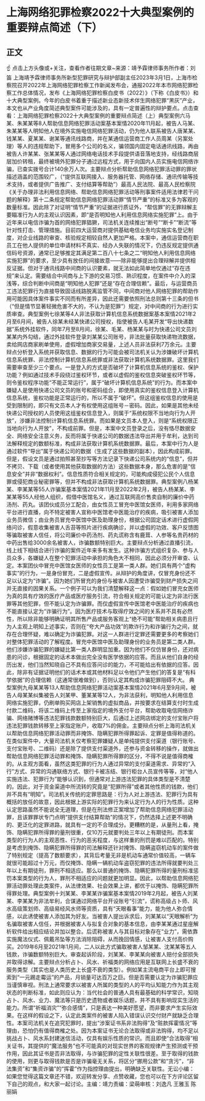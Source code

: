 # 上海网络犯罪检察2022十大典型案例的重要辩点简述（下）
## 正文
☝ 点击上方头像或+关注，查看作者往期文章~来源：靖予霖律师事务所作者：刘笛 上海靖予霖律师事务所新型犯罪研究与辩护部副主任2023年3月1日，上海市检察院召开2022年上海网络犯罪检察工作新闻发布会，通报2022年本市网络犯罪检察工作总体情况，发布《上海网络犯罪检察白皮书（2022）》（下称《白皮书》）和十大典型案例。今年的白皮书着重于描述新业态新技术伴生网络犯罪“黑灰”产业，本文也从产业角度简述典型案件可能涉及的，具有一定普遍性的辩护要点。点击查看：上海网络犯罪检察2022十大典型案例的重要辩点简述（上）典型案例六马某、朱某某等8人帮助信息网络犯罪活动案基本案情2020年11月起，被告人马某、朱某某等人明知他人在境外实施电信网络犯罪活动，仍为他人联系被告人唐某某、钱某某、夏某某、谢某等通讯线路商，并在某通信运营商工作人员周某（另案处理）等人的违规帮助下，冒用多个公司的名义，骗领国内固定电话通讯线路，再由被告人许某某、张某某等人通过网络电话技术手段提供语音落地支持，经线路商层层加价转租，最终被境外犯罪分子通过远程方式，用于向国内人员实施电信网络诈骗，已查实拨号合计140余万人次。主要辩点分析帮助信息网络犯罪活动罪的罪状描述涵盖的范围较广，（“提供互联网接入、服务器托管、网络存储、通讯传输等技术支持，或者提供广告推广、支付结算等帮助”）最高人民法院、最高人民检察院《关于办理非法利用信息网络、帮助信息网络犯罪活动等刑事案件适用法律若干问题的解释》第十二条规定帮助信息网络犯罪活动罪“情节严重”的标准又多为客观的数量标准。因此除了对证明“情节严重”的证据进行质证外，“帮信罪”的无罪辩解主要瞄准行为人的主观认识因素，即“是否明知他人利用信息网络实施犯罪”上。由于近年来以电信诈骗为首的网络犯罪猖獗，司法机关连续推出“断号”“断卡”“断流”等针对性打击、管理措施。目前四大运营商对提供基础电信业务均实施实名登记制度，对企业线路的审查、核验规定相较自然人更加严格。本案中，通信运营商在职员工在他人提供的单位申请材料不真实、经办人失联的情况下，仍违反规定提供通信码号资源，通常已足够推定其满足第二百八十七条之二“明知他人利用信息网络实施犯罪”的要求，至少具有放任的间接故意——除非能够提出合理辩解并提供相反证据。但对于通讯线路中间商的认识要素，就无法如此简单地仅通过“存在违规”来认定。需要结合中间商与上下游的交易习惯、熟识程度，在案件中介入的深浅等，综合判断中间商是“明知他人犯罪”还是“存在合理信赖”。最后，与运营商员工违法犯罪行为直接导致固话线路脱离监管不同，中间商对他人网络犯罪的帮助作用可能因具体案件事实不同而有所差异，因此还需要依照刑法总则第十三条的但书（“但是情节显著轻微危害不大的，不认为是犯罪”）规定，对中间商的行为进行实质审查。典型案例七徐某等4人非法获取计算机信息系统数据案基本案情2021年2月至6月间，被告人徐某未经某快递公司授权，指使被告人毛某开发“导出快递数据”系统外挂软件，同年7月至8月间，徐某、毛某、杨某某与时为快递公司文员刘某某内外勾结，通过外挂软件登录刘某某公司账号，非法批量获取快递物流数据，卖给网店商家刷单使用，虚假增加商家交易量，上述人员非法获利7万余元。主要辩点分析登入系统并获取信息、数据的行为可能会被司法机关认为涉嫌破坏计算机信息系统罪、非法控制计算机信息系统罪或非法获取计算机系统数据罪。这里我们需要审查至少三个要点。一是登入的方式是否破坏了计算机信息系统的鉴权、保护功能？例如通过技术手段绕过鉴权环节，或者以虚假的鉴权信息突破鉴权环节等，则令鉴权程序功能“不能正常运行”，属于“破坏计算机信息系统”的行为。而本案中嫌疑人是使用快递公司文员的账号和密码组合，即使用真实的鉴权信息登入计算机信息系统，鉴权功能是正常运行的，所以不属于“破坏”。但这组鉴权信息的使用是受到限制的，即只有文员本人才有权使用这组账号－密码。因此，如果是其他未经快递公司授权的人员使用这组鉴权信息登入，则属于“系统权限不当地向行为人开放”，涉嫌非法控制计算机信息系统罪。而如果是文员本人登入，则是“系统权限正当地向行为人开放”，不构成前罪。但是，本案中文员登录之后，没有恪尽数据安全、网络安全注意义务，反而将属于快递公司的数据违法导出并用于牟利，达到司法解释规定的数额标准，构成非法获取计算机系统数据罪。最后，本案中行为人是通过软件“导出”属于快递公司的数据（生成了这些数据的副本），因此构成前罪。但是，假设文员是通过拍照甚至抄写等方法记录下快递公司系统内的“信息”，但并不拷贝、下载（或者使用其他获取数据的方法）这些数据本身，那么危害的是“信息安全”并非“数据权利”。信息性质符合相关规定的，可能构成侵犯公民个人信息罪或侵犯商业秘密罪等，但并不构成非法获取计算机系统数据罪。典型案例八杨某某、李某某等55人诈骗案基本案情2021年11月至2022年2月，被告人杨某某、李某某等55人经他人组织，假借中医馆名义，通过互联网高价售卖自制的廉价中药汤剂、药丸。该团伙成员分工配合，由女性员工冒充中医馆女医师，利用多家网络平台进行直播，向不特定被害人宣称中医馆老中医能治疗的疾病，吸引被害人添加业务员微信；由业务员冒充中医馆中医及助理身份，根据公司固定话术进行虚假网络问诊，假意收集被害人舌苔等照片进行疾病确诊，并以虚假的功效、客户反馈图等骗取被害人信任，将公司廉价中药汤剂、药丸谎称含有鹿茸、人参等名贵药材的中药出售给3000余名被害人，诈骗数额特别巨大。主要辩点分析通过直播引流，线上线下相结合进行诈骗的案件近年来多有发生。这种诈骗方式组织复杂、参与人员众多，各嫌疑人在整个犯罪活动中承担的角色大不相同，因此必须分开审查、认定。本案团伙中冒充中医馆女医师的女性员工是第一类人群。她们具有两个“虚构事实”的行为，一是身份冒充，二是虚假宣传。从辩护的角度讲，仅冒充身份还不足以认定为“诈骗”。因为她们所冒充的身份与被害人因遭受诈骗受到财产损失之间并无直接的因果关系。一个例子可以为我们清楚解释这一点：假如她们冒充女医师为真的具有疗效的医疗产品或医疗服务引流，符合相关规定的可能认定为非法行医罪等其他犯罪，但不能认定为诈骗罪。而仅虚假宣传中医馆老中医能治疗的疾病也不能直接认定为“诈骗行为”。因为医疗技术与取得疗效之间的关系并不具有必然性，所以除非能够明确证明其所售产品或服务客观上“绝不可能”帮助相关病患且行为人主观上明知上述事实，否则在“夸大产品功效”的欺诈行为和诈骗行为之间，就存在合理怀疑，难以确定为诈骗犯罪。对这一人群进行定罪还需要更多的考察她们对整体犯罪活动的了解程度。冒充中医馆中医及助理身份的业务员是第二类人群。他们涉嫌诈骗犯罪的嫌疑比第一类人群明显加重。因为他们不仅仿冒身份，还对病患的问诊，根据固定的话术本做出完全没有医学依据的应答。而且从他们自身的经历出发，他们当然知晓自己不具有应答问诊的能力，不可能给出有依据的应答。因此，除非有证据证明他们的话术本或其他材料足以令他们产生他们的答复是“有科学依据”的合理信赖（这通常很难做到），否则认定其构成诈骗犯罪阻碍不大。 典型案例九母某某等13人帮助信息网络犯罪活动案基本案情2021年6月至9月间，被告人母某某纠集被告人刘某甲、董某某等12人，为非法获利，明知他人利用信息网络实施犯罪，仍刷单购买网店上架销售的虚拟商品，并按要求在结算支付时生成付款二维码，将该二维码上传至上家指定的境外支付平台，帮助收取电信网络诈骗、网络赌博等违法犯罪钱款数额特别巨大，后通过上述网店绑定的支付宝账户将违法犯罪钱款转移至上家指定账户，收取7%的佣金。主要辩点分析上海司法机关以帮助信息网络犯罪活动罪而非掩饰、隐瞒犯罪所得罪起诉、定罪是值得称道的。在类似案件中，大量司法机关仅考察犯罪嫌疑人是单纯提供支付渠道（银行账号、支付宝账号、二维码）还是除了提供支付渠道外，还参与资金转移的操作，就做出帮助信息网络犯罪活动罪和掩饰、隐瞒犯罪所得罪的区分，不得不说是值得商榷的。从主观方面看，虽然这类犯罪的行为人通过异常的支付渠道需求、异常的“入行”方式、异常的沟通联络方式、银行卡被冻结、银行柜台人员宣传等等，对“他人实施违法、犯罪行为”能够认识到，但通常对上游违法犯罪的具体类型是不清楚的。因此，对于资金渠道中所流转的究竟是“犯罪所得”或者其他性质的钱款，他们并不具有“明知”。司法机关传统的定罪思路是：行为人对上游违法、犯罪行为具有概括的放任的故意，因此根据上游实际的犯罪行为来认定行为人的行为性质。这种认定思路虽然不能说全无道理，但是在刑法修正案增加了帮助信息网络犯罪活动罪，且该罪罪状专门点明“提供支付结算帮助”的情况下，仍然选择上述更不明确的、更泛化的定罪进路，就具有一定的不合理成分。更糟糕的是，从量刑上看，掩饰、隐瞒犯罪所得罪的量刑很重，仅10万元就要判处三年以上有期徒刑。而本案类型的行为人的主观恶性、行为的恶劣程度，与这样重的刑罚是难以匹配的。特别是考虑到掩饰、隐瞒犯罪所得罪的司法解释还针对掩饰、隐瞒盗窃机动车的案件做了特别规定（提高了数额要求），其背后考量无非是机动车通常价值较高，一辆车就很可能超过十万元，而仅掩饰、隐瞒一辆机动车盗窃犯罪的违法所得就要判处三年以上有期徒刑，罪刑不相适应。那么以普通的掩饰、隐瞒犯罪所得的量刑标准惩罚本案类型的行为人，罪刑不相适应的问题就更加明显。因此，以帮助信息网络犯罪活动罪处理此类案件，从法律效果、社会效果上讲，都优于以掩饰、隐瞒犯罪所得罪处理。典型案例十刘某某、李某某诈骗案基本案情2019年2月起，被告人刘某某、李某某为非法牟利，合谋通过网络平台开设账号“引流”，谎称高级占卜师、风水高级策划师、高级易经风水师等资质，具有“天眼看事”能力，能为他人弥合情感，以此诱使被害人添加其为好友。当被害人提出诉求后，刘某某以“天眼解析”为名骗取被害人信任，并根据被害人与拟复合对象的基本信息，由李某某通过星座解析软件给出相应结论并加以整合。后谎称被害人与其目标对象存在“业力”，需依靠实施魔法仪式、佩戴吊坠等方法消除阻碍，从而挽回情感，让被害人支付高价购买。2019年6月至2021年1月间，二人以此方式骗取被害人邹某某、沈某某等五人钱款，诈骗数额特别巨大。审查起诉阶段，刘某某、李某某向被害人赔付全部损失并取得谅解。主要辩点分析占卜、风水、祈福类的网络应用是互联网上长盛不衰的服务类型（其实也是人类历史上长盛不衰的类型）。例如某主流电商平台上即可搜索到“一元踢走霉运”的产品，月销量可达百万之巨。但是否需要认定为诈骗犯罪应当谨慎审视。刑法上通常要求以被害人所属的类型的人的平均认知能力作为其主观状态的判断标准，如此则应认为：当代社会的普通人具有最基础的科学常识，知晓占卜、风水、业力、魔法等只是历史遗物或者娱乐话题，并不具有影响现实生活的能力。所谓“祈福消灾”“弥合感情”，只是表达一种美好愿望，而非要求产生实际效果。在这样的假设之下，认定此类案件的被害人陷入错误认识交付财产就缺乏合理性。本案司法机关在追究犯罪时，提出“涉案证书系非法购得”及“赃款挥霍情况”等理由，恐怕仍有值得商榷之处。因为本案证书无论合法取得或非法购得，均不足以挑战占卜、风水系封建迷信活动，仅具有娱乐性质的常识。而且即使“合法取得”相关证书，其提供的“魔法服务”也不可能真的对现实世界的客观规律产生预测或干预作用，因此其证书是否非法取得，与诈骗犯罪的定性关联性很差。至于取得的钱款的使用，则更与取得钱款是否是诈骗毫无关系，将区分“挪用公款”和“贪污”，“非法集资”和“集资诈骗”的“挥霍”作为指控理由提出，明确缺乏关联性。无讼小编：如果您觉得这篇文章还不错，欢迎转发分享、点赞收藏，您也可以在下方评论区留下自己的观点，和大家一起讨论。主编：靖力责编：梁萌审核：刘逸凡 王雅玉 陈丽娟